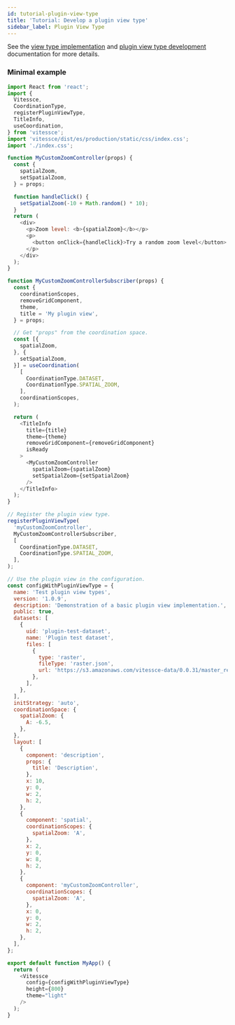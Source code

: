 ```yaml
---
id: tutorial-plugin-view-type
title: 'Tutorial: Develop a plugin view type'
sidebar_label: Plugin View Type
---
```


See the [view type implementation](/docs/dev-add-component/) and [plugin view type development](/docs/dev-plugins/#plugin-view-types) documentation for more details.

### Minimal example

```js
import React from 'react';
import {
  Vitessce,
  CoordinationType,
  registerPluginViewType,
  TitleInfo,
  useCoordination,
} from 'vitessce';
import 'vitessce/dist/es/production/static/css/index.css';
import './index.css';

function MyCustomZoomController(props) {
  const {
    spatialZoom,
    setSpatialZoom,
  } = props;

  function handleClick() {
    setSpatialZoom(-10 + Math.random() * 10);
  }
  return (
    <div>
      <p>Zoom level: <b>{spatialZoom}</b></p>
      <p>
        <button onClick={handleClick}>Try a random zoom level</button>
      </p>
    </div>
  );
}

function MyCustomZoomControllerSubscriber(props) {
  const {
    coordinationScopes,
    removeGridComponent,
    theme,
    title = 'My plugin view',
  } = props;

  // Get "props" from the coordination space.
  const [{
    spatialZoom,
  }, {
    setSpatialZoom,
  }] = useCoordination(
    [
      CoordinationType.DATASET,
      CoordinationType.SPATIAL_ZOOM,
    ],
    coordinationScopes,
  );

  return (
    <TitleInfo
      title={title}
      theme={theme}
      removeGridComponent={removeGridComponent}
      isReady
    >
      <MyCustomZoomController
        spatialZoom={spatialZoom}
        setSpatialZoom={setSpatialZoom}
      />
    </TitleInfo>
  );
}

// Register the plugin view type.
registerPluginViewType(
  'myCustomZoomController',
  MyCustomZoomControllerSubscriber,
  [
    CoordinationType.DATASET,
    CoordinationType.SPATIAL_ZOOM,
  ],
);

// Use the plugin view in the configuration.
const configWithPluginViewType = {
  name: 'Test plugin view types',
  version: '1.0.9',
  description: 'Demonstration of a basic plugin view implementation.',
  public: true,
  datasets: [
    {
      uid: 'plugin-test-dataset',
      name: 'Plugin test dataset',
      files: [
        {
          type: 'raster',
          fileType: 'raster.json',
          url: 'https://s3.amazonaws.com/vitessce-data/0.0.31/master_release/spraggins/spraggins.raster.json',
        },
      ],
    },
  ],
  initStrategy: 'auto',
  coordinationSpace: {
    spatialZoom: {
      A: -6.5,
    },
  },
  layout: [
    {
      component: 'description',
      props: {
        title: 'Description',
      },
      x: 10,
      y: 0,
      w: 2,
      h: 2,
    },
    {
      component: 'spatial',
      coordinationScopes: {
        spatialZoom: 'A',
      },
      x: 2,
      y: 0,
      w: 8,
      h: 2,
    },
    {
      component: 'myCustomZoomController',
      coordinationScopes: {
        spatialZoom: 'A',
      },
      x: 0,
      y: 0,
      w: 2,
      h: 2,
    },
  ],
};

export default function MyApp() {
  return (
    <Vitessce
      config={configWithPluginViewType}
      height={800}
      theme="light"
    />
  );
}
```

